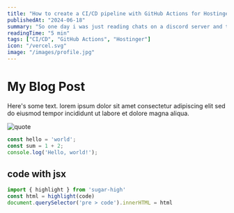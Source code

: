 ---
title: "How to create a CI/CD pipeline with GitHub Actions for Hostinger"
publishedAt: "2024-06-18"
summary: "So one day i was just reading chats on a discord server and they were talking about Buildspace and i successfully ignored them."
readingTime: "5 min"
tags: ["CI/CD", "GitHub Actions", "Hostinger"]
icon: "/vercel.svg"
image: "/images/profile.jpg"
---

# My Blog Post

Here's some text.
lorem ipsum dolor sit amet consectetur adipiscing elit sed do eiusmod tempor incididunt ut labore et dolore magna aliqua.

![quote](/images/quote.jpg)

```js
const hello = 'world';
const sum = 1 + 2;
console.log('Hello, world!');
```

## code with jsx

```jsx
import { highlight } from 'sugar-high'
const html = highlight(code)
document.querySelector('pre > code').innerHTML = html
```
